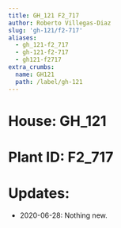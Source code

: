 ```yaml
---
title: GH_121 F2_717
author: Roberto Villegas-Diaz
slug: 'gh-121/f2-717'
aliases:
  - gh_121-f2_717
  - gh-121-f2-717
  - gh121-f2717
extra_crumbs:
  name: GH121
  path: /label/gh-121
---
```


# **House**: GH_121
# **Plant ID**: F2_717
# **Updates**: 
 - 2020-06-28: Nothing new.
